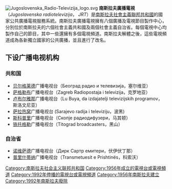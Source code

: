 {{unreferenced|time=2017-08-01T07:15:39+00:00}}
[[Image:Jugoslovenska_Radio-Televizija_logo.svg|thumb]]
'''南斯拉夫廣播電視'''（''Jugoslavenska radiotelevizija''， ''JRT''）是[[南斯拉夫社會主義聯邦共和國|南斯拉夫社會主義聯邦共和國]]的國家公共廣播電視服務系統。南斯拉夫廣播電視擁有八個廣播及電視節目製作中心，分別位於南斯拉夫的六個社會主義共和國及兩個社會主義自治省。每個電視中心均製作自己的節目，其中一些還擁有多個電視頻道。南斯拉夫解體之後，這些電視頻道成為各新獨立國家的公共廣播，並且進行了改名。
==下设广播电视机构==
===共和国===
*[[贝尔格莱德|贝尔格莱德]]广播电视台（Београд радио и телевизија，塞尔维亚）
*[[萨格勒布|萨格勒布]]广播电视台（Zagreb Radiopostaja i televizija，克罗地亚）
*[[卢布尔雅那|卢布尔雅那]]广播电视台（Lu Buya, da izdajatelji televizijskih programov，斯洛文尼亚）
*[[萨拉热窝|萨拉热窝]]广播电视台 (Sarajevo radija i televiziju，波黑)
*[[斯科普里|斯科普里]]广播电视台（Скопје радиодифузери，马其顿）
*[[铁托格勒|铁托格勒]]广播电视台（Titograd broadcasters，黑山）

===自治省===
*[[诺维萨德|诺维萨德]]广播电视台（Дирк Сартр емитери，伏伊伏丁那）
*[[普里什蒂纳|普里什蒂纳]]广播电视台（Transmetuesit e Prishtinës，科索沃）
{{歐洲廣播聯盟成員}}

[[Category:南斯拉夫社会主义联邦共和国|Category:南斯拉夫社会主义联邦共和国]]
[[Category:1956年成立的電視台或電視頻道|Category:1956年成立的電視台或電視頻道]]
[[Category:1992年停播的電視台或電視頻道|Category:1992年停播的電視台或電視頻道]]
[[Category:1956年南斯拉夫建立|Category:1956年南斯拉夫建立]]
[[Category:1992年南斯拉夫廢除|Category:1992年南斯拉夫廢除]]